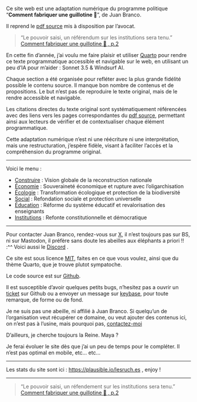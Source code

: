 Ce site web est une adaptation numérique du programme politique "**Comment fabriquer une guillotine 🐝**", de Juan Branco. 

Il reprend le [pdf source](https://aurores.org/wp-content/uploads/2024/12/PROGRAMME-.pdf) mis à disposition par l'avocat.


> "Le pouvoir saisi, un référendum sur les institutions sera tenu. "  
> [ Comment fabriquer une guillotine 🐝 , p.2 ](https://aurores.org/wp-content/uploads/2024/12/PROGRAMME-.pdf#page=2)



En cette fin d'année, j'ai voulu me faire plaisir et utiliser [Quarto](https://quarto.org) pour rendre ce texte programmatique accessible et navigable sur le web, en utilisant un peu d'IA pour m'aider : Sonnet 3.5 & Windsurf AI.

Chaque section a été organisée pour refléter avec la plus grande fidélité possible le contenu source. Il manque bon nombre de contenus et de propositions. Le but n'est pas de reproduire le texte original, mais de le rendre accessible et navigable.

Les citations directes du texte original sont systématiquement référencées avec des liens vers les pages correspondantes du [pdf source](https://aurores.org/wp-content/uploads/2024/12/PROGRAMME-.pdf), permettant ainsi aux lecteurs de vérifier et de contextualiser chaque élément programmatique.

Cette adaptation numérique n'est ni une réécriture ni une interprétation, mais une restructuration, j'espère fidèle, visant à faciliter l'accès et la compréhension du programme original. 


--- 

Voici le menu :

- [Construire](pages/construire.qmd) : Vision globale de la reconstruction nationale
- [Économie](pages/economie.qmd) : Souveraineté économique et rupture avec l'oligarchisation
- [Écologie](pages/ecologie.qmd) : Transformation écologique et protection de la biodiversité
- [Social](pages/social.qmd) : Refondation sociale et protection universelle
- [Éducation](pages/education.qmd) : Réforme du système éducatif et revalorisation des enseignants
- [Institutions](pages/institutions.qmd) : Refonte constitutionnelle et démocratique


--- 


Pour contacter Juan Branco, rendez-vous sur [X](https://x.com/anatolium), il n'est toujours pas sur BS, ni sur Mastodon, il préfère sans doute les abeilles aux éléphants a priori !! :^^ Voici aussi le [Discord](https://discord.com/channels/1317888170628485200/1320775895472017462) . 

Ce site est sous licence [MIT](https://github.com/stefw/lesruches/blob/main/LICENSE), faites en ce que vous voulez, ainsi que du thème Quarto, que je trouve plutot sympatoche.

Le code source est sur [Github](https://github.com/stefw/lesruches). 

Il est susceptible d'avoir quelques petits bugs, n'hesitez pas a ouvrir un [ticket](https://github.com/stefw/lesruches/issues) sur Github ou a envoyer un message sur [keybase](https://keybase.io/lesruches), pour toute remarque, de forme ou de fond.

Je ne suis pas une abeille, ni affilié à Juan Branco. 
Si quelqu'un de l'organisation veut récupérer ce domaine, ou veut ajouter des contenus ici, on n'est pas à l'usine, mais pourquoi pas,  [contactez-moi](https://keybase.io/lesruches)

D'ailleurs, je cherche toujours la Reine.
Maya ?

Je ferai évoluer le site dès que j'ai un peu de temps pour le compléter.
Il n'est pas optimal en mobile, etc... etc...




---

Les stats du site sont ici : [https://plausible.io/lesruch.es](https://plausible.io/lesruch.es)  , enjoy !

---



> "Le pouvoir saisi, un réfendement sur les institutions sera tenu. "  
> [ Comment fabriquer une guillotine 🐝 , p.2 ](https://aurores.org/wp-content/uploads/2024/12/PROGRAMME-.pdf#page=2)

